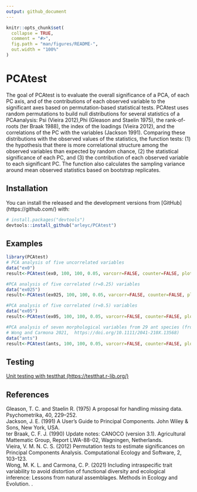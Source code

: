 ```yaml
---
output: github_document
---
```


<!-- README.md is generated from README.Rmd. Please edit that file -->

```r
knitr::opts_chunk$set(
  collapse = TRUE,
  comment = "#>",
  fig.path = "man/figures/README-",
  out.width = "100%"
)
```

# PCAtest

<!-- badges: start -->
<!-- badges: end -->

The goal of PCAtest is to evaluate the overall significance of a PCA, of each PC
axis, and of the contributions of each observed variable to the significant axes 
based on permutation-based statistical tests. PCAtest uses random permutations 
to build null distributions for several statistics of a PCAanalysis: Psi (Vieira
2012),Phi (Gleason and Staelin 1975), the rank-of-roots (ter Braak 1988), the 
index of the loadings (Vieira 2012), and the correlations of the PC with the 
variables (Jackson 1991). Comparing these distributions with the observed values
of the statistics, the function tests: (1) the hypothesis that there is more 
correlational structure among the observed variables than expected by random 
chance, (2) the statistical significance of each PC, and (3) the contribution of
each observed variable to each significant PC. The function also calculates the 
sampling variance around mean observed statistics based on bootstrap replicates.

## Installation

You can install the released and the development versions from [GitHub]
(https://github.com/) with:

``` r
# install.packages("devtools")
devtools::install_github("arleyc/PCAtest")
```
## Examples

```r
library(PCAtest)
# PCA analysis of five uncorrelated variables
data("ex0")
result<-PCAtest(ex0, 100, 100, 0.05, varcorr=FALSE, counter=FALSE, plot=TRUE)
```

```r
#PCA analysis of five correlated (r=0.25) variables
data("ex025")
result<-PCAtest(ex025, 100, 100, 0.05, varcorr=FALSE, counter=FALSE, plot=TRUE)
```

```r
#PCA analysis of five correlated (r=0.5) variables
data("ex05")
result<-PCAtest(ex05, 100, 100, 0.05, varcorr=FALSE, counter=FALSE, plot=TRUE)
```

```r
#PCA analysis of seven morphological variables from 29 ant species (from
# Wong and Carmona 2021,  https://doi.org/10.1111/2041-210X.13568)
data("ants")
result<-PCAtest(ants, 100, 100, 0.05, varcorr=FALSE, counter=FALSE, plot=TRUE)
```

## Testing

[Unit testing with testthat (https://testthat.r-lib.org/)](tests/testthat/testthat.md)

## References

Gleason, T. C. and Staelin R. (1975) A proposal for handling missing data. Psychometrika, 40, 229–252.\
Jackson, J. E. (1991) A User’s Guide to Principal Components. John Wiley & Sons, New York, USA.\
ter Braak, C. F. J. (1990) Update notes: CANOCO (version 3.1). Agricultural Mattematic Group, Report LWA-88-02, Wagningen, Netherlands.\
Vieira, V. M. N. C. S. (2012) Permutation tests to estimate significances on Principal Components Analysis. Computational Ecology and Software, 2, 103–123.\
Wong, M. K. L. and Carmona, C. P. (2021) Including intraspecific trait variability to avoid distortion of functional diversity and ecological inference: Lessons from natural assemblages. Methods in Ecology and Evolution. \url{https://doi.org/10.1111/2041- 210X.13568}.
